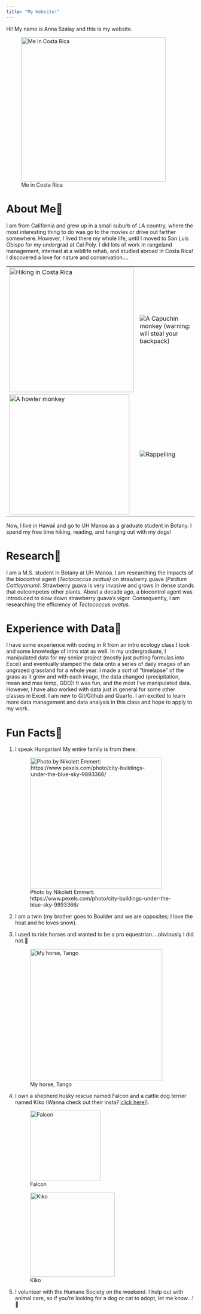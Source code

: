 ```yaml
---
title: "My Website!"
---
```


Hi! My name is Anna Szalay and this is my website.

![Me in Costa Rica](images/FullSizeRender%20(1)-01.jpg){fig-align="center" width="386"}

# About Me🐌

I am from California and grew up in a small suburb of LA country, where the most interesting thing to do was go to the movies or drive out farther somewhere. However, I lived there my whole life, until I moved to San Luis Obispo for my undergrad at Cal Poly. I did lots of work in rangeland management, interned at a wildlife rehab, and studied abroad in Costa Rica! I discovered a love for nature and conservation....

|  |  |
|----|----|
| ![Hiking in Costa Rica](images/IMG_8291.jpg){width="333"} | ![A Capuchin monkey (warning: will steal your backpack)](images/clipboard-1064695799.jpeg) |
| ![A howler monkey](images/IMG_1518.jpg){alt="A howler monkey" width="321"} | ![Rappelling](images/IMG_7755.jpg) |

Now, I live in Hawaii and go to UH Manoa as a graduate student in Botany. I spend my free time hiking, reading, and hanging out with my dogs!

# Research🌲

I am a M.S. student in Botany at UH Manoa. I am researching the impacts of the biocontrol agent (*Tectococcus ovatus)* on strawberry guava (*Psidium Cattleyanum)*. Strawberry guava is very invasive and grows in dense stands that outcompetes other plants. About a decade ago, a biocontrol agent was introduced to slow down strawberry guava's vigor. Consequently, I am researching the efficiency of *Tectococcus ovatus.*

# Experience with Data🔢

I have some experience with coding in R from an intro ecology class I took and some knowledge of intro stat as well. In my undergraduate, I manipulated data for my senior project (mostly just putting formulas into Excel) and eventually stamped the data onto a series of daily images of an ungrazed grassland for a whole year. I made a sort of "timelapse" of the grass as it grew and with each image, the data changed (precipitation, mean and max temp, GDD)! It was fun, and the most I've manipulated data. However, I have also worked with data just in general for some other classes in Excel. I am new to Git/Github and Quarto. I am excited to learn more data management and data analysis in this class and hope to apply to my work.

# Fun Facts🎉

1.  I speak Hungarian! My entire family is from there.

    ![Photo by Nikolett Emmert: https://www.pexels.com/photo/city-buildings-under-the-blue-sky-9893366/](images/pexels-nikiemmert-9893366.jpg){fig-align="center" width="351"}

2.  I am a twin (my brother goes to Boulder and we are opposites; I love the heat and he loves snow).

3.  I used to ride horses and wanted to be a pro equestrian....obviously I did not.🐎

    ![My horse, Tango](images/FullSizeRender.JPG){fig-align="center" width="353"}

4.  I own a shepherd husky rescue named Falcon and a cattle dog terrier named Kiko (Wanna check out their insta? [click here!](https://www.instagram.com/falkiko1?igsh=MWYzZnk4bWgyZjEyaQ%3D%3D&utm_source=qr)).

    ![Falcon](images/IMG_5783.jpg){fig-align="center" width="188"}

    ![Kiko](images/IMG_5831-01.jpg){fig-align="center" width="226"}

5.  I volunteer with the Humane Society on the weekend. I help out with animal care, so if you're looking for a dog or cat to adopt, let me know...!🐶
